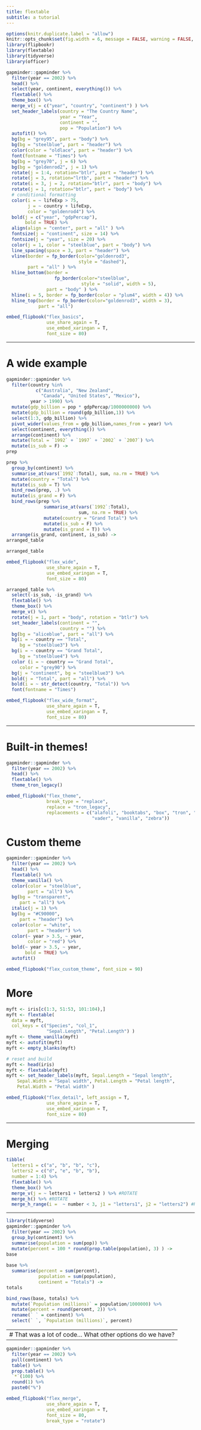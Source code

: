 ```yaml
---
title: flextable
subtitle: a tutorial
---
```



```r
options(knitr.duplicate.label = "allow")
knitr::opts_chunk$set(fig.width = 6, message = FALSE, warning = FALSE, comment = "", cache = F, echo = F, error = F)
library(flipbookr)
library(flextable)
library(tidyverse)
library(officer)
```


```r
gapminder::gapminder %>% 
  filter(year == 2002) %>% 
  head() %>%
  select(year, continent, everything()) %>% 
  flextable() %>% 
  theme_box() %>% 
  merge_v(j = c("year", "country", "continent") ) %>% 
  set_header_labels(country = "The Country Name", 
                    year = "Year", 
                    continent = "",
                    pop = "Population") %>% 
  autofit() %>% 
  bg(bg = "grey95", part = "body") %>% 
  bg(bg = "steelblue", part = "header") %>% 
  color(color = "oldlace", part = "header") %>% 
  font(fontname = "Times") %>% 
  bg(bg = "grey70", j = 6) %>% 
  bg(bg = "goldenrod2", j = 1) %>% 
  rotate(j = 1:4, rotation="btlr", part = "header") %>% 
  rotate(j = 3, rotation="lrtb", part = "header") %>% 
  rotate(i = 3, j = 2, rotation="btlr", part = "body") %>% 
  rotate(j = 1, rotation="btlr", part = "body") %>%
  # conditional formatting
  color(i = ~ lifeExp > 75, 
        j = ~ country + lifeExp, 
        color = "goldenrod4") %>% 
  bold(j = c("year", "gdpPercap"), 
       bold = TRUE) %>% 
  align(align = "center", part = "all" ) %>% 
  fontsize(j = "continent", size = 14) %>% 
  fontsize(j = "year", size = 20) %>% 
  color(j = 1, color = "steelblue", part = "body") %>% 
  line_spacing(space = 3, part = "header") %>% 
  vline(border = fp_border(color="goldenrod3", 
                           style = "dashed"), 
        part = "all" ) %>% 
  hline_bottom(border = 
                  fp_border(color="steelblue", 
                            style = "solid", width = 5), 
               part = "body" ) %>% 
  hline(i = 5, border = fp_border(color = "plum4", width = 4)) %>% 
  hline_top(border = fp_border(color="goldenrod3", width = 3), 
            part = "all")
```

```r
embed_flipbook("flex_basics",
               use_share_again = T,
               use_embed_xaringan = T,
               font_size = 80)
```



---

# A wide example


```r
gapminder::gapminder %>% 
  filter(country %in% 
           c("Australia", "New Zealand", 
             "Canada", "United States", "Mexico"),
         year > 1990) %>% 
  mutate(gdp_billion = pop * gdpPercap/1000000000) %>% 
  mutate(gdp_billion = round(gdp_billion,1)) %>% 
  select(1:3, gdp_billion) %>% 
  pivot_wider(values_from = gdp_billion,names_from = year) %>% 
  select(continent, everything()) %>% 
  arrange(continent) %>% 
  mutate(Total = `1992` + `1997` + `2002` + `2007`) %>% 
  mutate(is_sub = F) ->
prep

prep %>% 
  group_by(continent) %>% 
  summarise_at(vars(`1992`:Total), sum, na.rm = TRUE) %>% 
  mutate(country = "Total") %>% 
  mutate(is_sub = T) %>% 
  bind_rows(prep, .) %>% 
  mutate(is_grand = F) %>% 
  bind_rows(prep %>% 
              summarise_at(vars(`1992`:Total), 
                           sum, na.rm = TRUE) %>% 
              mutate(country = "Grand Total") %>% 
              mutate(is_sub = F) %>% 
              mutate(is_grand = T)) %>% 
  arrange(is_grand, continent, is_sub) ->
arranged_table

arranged_table
```

```r
embed_flipbook("flex_wide",
               use_share_again = T,
               use_embed_xaringan = T,
               font_size = 80)
```



```r
arranged_table %>% 
  select(-is_sub, -is_grand) %>% 
  flextable() %>% 
  theme_box() %>% 
  merge_v() %>% 
  rotate(j = 1, part = "body", rotation = "btlr") %>% 
  set_header_labels(continent = "",
                    country = "") %>% 
  bg(bg = "aliceblue", part = "all") %>% 
  bg(i = ~ country == "Total", 
     bg = "steelblue3") %>% 
  bg(i = ~ country == "Grand Total", 
     bg = "steelblue4") %>% 
  color (i = ~ country == "Grand Total", 
     color = "grey90") %>% 
  bg(j = "continent", bg = "steelblue3") %>% 
  bold(j = "Total", part = "all") %>% 
  bold(i = ~ str_detect(country, "Total")) %>% 
  font(fontname = "Times")
```


```r
embed_flipbook("flex_wide_format",
               use_share_again = T,
               use_embed_xaringan = T,
               font_size = 80)
```





---

# Built-in themes!


```r
gapminder::gapminder %>% 
  filter(year == 2002) %>% 
  head() %>% 
  flextable() %>%
  theme_tron_legacy() 
```

```r
embed_flipbook("flex_theme", 
               break_type = "replace",
               replace = "tron_legacy",
               replacements = c("alafoli", "booktabs", "box", "tron", "tron_legacy",
                                "vader", "vanilla", "zebra"))
```


# Custom theme

```r
gapminder::gapminder %>% 
  filter(year == 2002) %>% 
  head() %>% 
  flextable() %>% 
  theme_vanilla() %>% 
  color(color = "steelblue", 
        part = "all") %>% 
  bg(bg = "transparent", 
     part = "all") %>% 
  italic(j = 1) %>% 
  bg(bg = "#C90000", 
     part = "header") %>% 
  color(color = "white", 
        part = "header") %>%
  color(~ year > 3.5, ~ year, 
        color = "red") %>% 
  bold(~ year > 3.5, ~ year, 
       bold = TRUE) %>% 
  autofit()
```


```r
embed_flipbook("flex_custom_theme", font_size = 90)
```



# More



```r
myft <- iris[c(1:3, 51:53, 101:104),]
myft <- flextable(
  data = myft, 
  col_keys = c("Species", "col_1", 
               "Sepal.Length", "Petal.Length") )
myft <- theme_vanilla(myft)
myft <- autofit(myft)
myft <- empty_blanks(myft)

# reset and build
myft <- head(iris)
myft <- flextable(myft) 
myft <- set_header_labels(myft, Sepal.Length = "Sepal length", 
    Sepal.Width = "Sepal width", Petal.Length = "Petal length",
    Petal.Width = "Petal width" )
```


```r
embed_flipbook("flex_detail", left_assign = T,
               use_share_again = T,
               use_embed_xaringan = T,
               font_size = 80)
```


---

# Merging


```r
tibble(
  letters1 = c("a", "b", "b", "c"), 
  letters2 = c("d", "e", "b", "b"), 
  number = 1:4) %>% 
  flextable() %>% 
  theme_box() %>%
  merge_v(j = ~ letters1 + letters2 ) %>% #ROTATE
  merge_h() %>% #ROTATE
  merge_h_range(i =  ~ number < 3, j1 = "letters1", j2 = "letters2") #ROTATE
```

---



```r
library(tidyverse)
gapminder::gapminder %>% 
  filter(year == 2002) %>% 
  group_by(continent) %>% 
  summarise(population = sum(pop)) %>% 
  mutate(percent = 100 * round(prop.table(population), 3) ) ->
base
  
base %>% 
  summarise(percent = sum(percent), 
            population = sum(population),
            continent = "Totals") ->
totals

bind_rows(base, totals) %>% 
  mutate(`Population (millions)` = population/1000000) %>% 
  mutate(percent = round(percent, 2)) %>% 
  rename(` ` = continent) %>% 
  select(` `, `Population (millions)`, percent)
```
---
# That was a lot of code... What other options do we have?
---

```r
gapminder::gapminder %>% 
  filter(year == 2002) %>% 
  pull(continent) %>% 
  table() %>% 
  prop.table() %>% 
  `*`(100) %>% 
  round(1) %>% 
  paste0("%")
```




```r
embed_flipbook("flex_merge",
               use_share_again = T,
               use_embed_xaringan = T,
               font_size = 80,
               break_type = "rotate")
```


